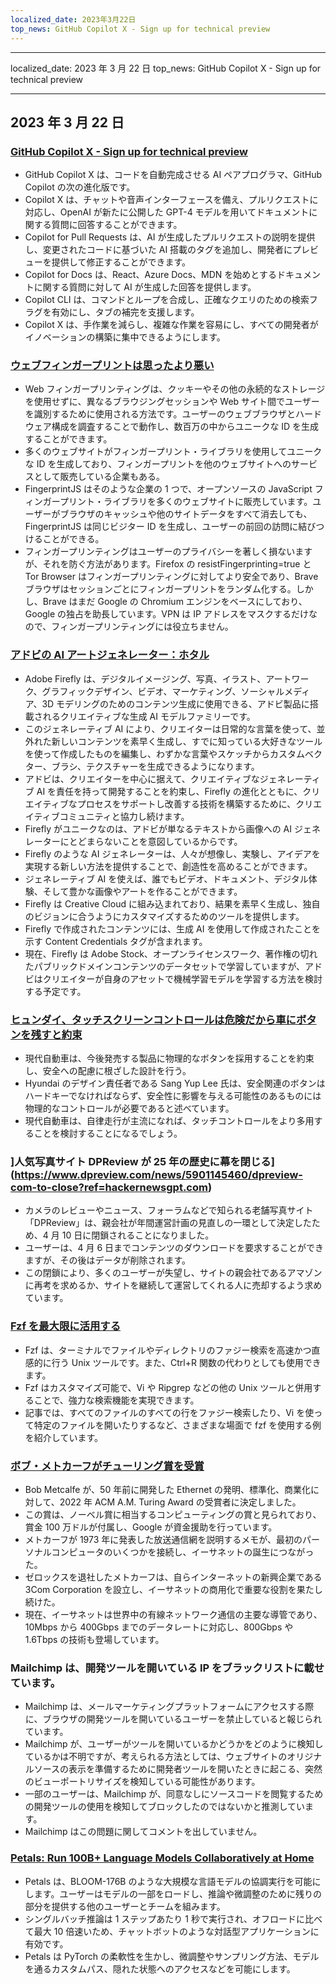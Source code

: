 ```yaml
---
localized_date: 2023年3月22日
top_news: GitHub Copilot X - Sign up for technical preview
---
```


---

localized_date: 2023 年 3 月 22 日
top_news: GitHub Copilot X - Sign up for technical preview

---



<CallToAction />

<Steps>

## 2023 年 3 月 22 日

### [GitHub Copilot X - Sign up for technical preview](https://github.blog/2023-03-22-github-copilot-x-the-ai-powered-developer-experience/?ref=hackernewsgpt.com)

- GitHub Copilot X は、コードを自動完成させる AI ペアプログラマ、GitHub Copilot の次の進化版です。
- Copilot X は、チャットや音声インターフェースを備え、プルリクエストに対応し、OpenAI が新たに公開した GPT-4 モデルを用いてドキュメントに関する質問に回答することができます。
- Copilot for Pull Requests は、AI が生成したプルリクエストの説明を提供し、変更されたコードに基づいた AI 搭載のタグを追加し、開発者にプレビューを提供して修正することができます。
- Copilot for Docs は、React、Azure Docs、MDN を始めとするドキュメントに関する質問に対して AI が生成した回答を提供します。
- Copilot CLI は、コマンドとループを合成し、正確なクエリのための検索フラグを有効にし、タブの補完を支援します。
- Copilot X は、手作業を減らし、複雑な作業を容易にし、すべての開発者がイノベーションの構築に集中できるようにします。

### [ウェブフィンガープリントは思ったより悪い](https://www.bitestring.com/posts/2023-03-19-web-fingerprinting-is-worse-than-I-thought.html?ref=hackernewsgpt.com)

- Web フィンガープリンティングは、クッキーやその他の永続的なストレージを使用せずに、異なるブラウジングセッションや Web サイト間でユーザーを識別するために使用される方法です。ユーザーのウェブブラウザとハードウェア構成を調査することで動作し、数百万の中からユニークな ID を生成することができます。
- 多くのウェブサイトがフィンガープリント・ライブラリを使用してユニークな ID を生成しており、フィンガープリントを他のウェブサイトへのサービスとして販売している企業もある。
- FingerprintJS はそのような企業の 1 つで、オープンソースの JavaScript フィンガープリント・ライブラリを多くのウェブサイトに販売しています。ユーザーがブラウザのキャッシュや他のサイトデータをすべて消去しても、FingerprintJS は同じビジター ID を生成し、ユーザーの前回の訪問に結びつけることができる。
- フィンガープリンティングはユーザーのプライバシーを著しく損ないますが、それを防ぐ方法があります。Firefox の resistFingerprinting=true と Tor Browser はフィンガープリンティングに対してより安全であり、Brave ブラウザはセッションごとにフィンガープリントをランダム化する。しかし、Brave はまだ Google の Chromium エンジンをベースにしており、Google の独占を助長しています。VPN は IP アドレスをマスクするだけなので、フィンガープリンティングには役立ちません。

### [アドビの AI アートジェネレーター：ホタル](https://www.adobe.com/sensei/generative-ai/firefly.html?ref=hackernewsgpt.com)

- Adobe Firefly は、デジタルイメージング、写真、イラスト、アートワーク、グラフィックデザイン、ビデオ、マーケティング、ソーシャルメディア、3D モデリングのためのコンテンツ生成に使用できる、アドビ製品に搭載されるクリエイティブな生成 AI モデルファミリーです。
- このジェネレーティブ AI により、クリエイターは日常的な言葉を使って、並外れた新しいコンテンツを素早く生成し、すでに知っている大好きなツールを使って作成したものを編集し、わずかな言葉やスケッチからカスタムベクター、ブラシ、テクスチャーを生成できるようになります。
- アドビは、クリエイターを中心に据えて、クリエイティブなジェネレーティブ AI を責任を持って開発することを約束し、Firefly の進化とともに、クリエイティブなプロセスをサポートし改善する技術を構築するために、クリエイティブコミュニティと協力し続けます。
- Firefly がユニークなのは、アドビが単なるテキストから画像への AI ジェネレーターにとどまらないことを意図しているからです。
- Firefly のような AI ジェネレーターは、人々が想像し、実験し、アイデアを実現する新しい方法を提供することで、創造性を高めることができます。
- ジェネレーティブ AI を使えば、誰でもビデオ、ドキュメント、デジタル体験、そして豊かな画像やアートを作ることができます。
- Firefly は Creative Cloud に組み込まれており、結果を素早く生成し、独自のビジョンに合うようにカスタマイズするためのツールを提供します。
- Firefly で作成されたコンテンツには、生成 AI を使用して作成されたことを示す Content Credentials タグが含まれます。
- 現在、Firefly は Adobe Stock、オープンライセンスワーク、著作権の切れたパブリックドメインコンテンツのデータセットで学習していますが、アドビはクリエイターが自身のアセットで機械学習モデルを学習する方法を検討する予定です。

### [ヒュンダイ、タッチスクリーンコントロールは危険だから車にボタンを残すと約束](https://www.thedrive.com/news/hyundai-promises-to-keep-buttons-in-cars-because-touchscreen-controls-are-dangerous?ref=hackernewsgpt.com)

- 現代自動車は、今後発売する製品に物理的なボタンを採用することを約束し、安全への配慮に根ざした設計を行う。
- Hyundai のデザイン責任者である Sang Yup Lee 氏は、安全関連のボタンはハードキーでなければならず、安全性に影響を与える可能性のあるものには物理的なコントロールが必要であると述べています。
- 現代自動車は、自律走行が主流になれば、タッチコントロールをより多用することを検討することになるでしょう。

### ]人気写真サイト DPReview が 25 年の歴史に幕を閉じる](https://www.dpreview.com/news/5901145460/dpreview-com-to-close?ref=hackernewsgpt.com)

- カメラのレビューやニュース、フォーラムなどで知られる老舗写真サイト「DPReview」は、親会社が年間運営計画の見直しの一環として決定したため、4 月 10 日に閉鎖されることになりました。
- ユーザーは、4 月 6 日までコンテンツのダウンロードを要求することができますが、その後はデータが削除されます。
- この閉鎖により、多くのユーザーが失望し、サイトの親会社であるアマゾンに再考を求めるか、サイトを継続して運営してくれる人に売却するよう求めています。

### [Fzf を最大限に活用する](https://andrew-quinn.me/fzf/?ref=hackernewsgpt.com)

- Fzf は、ターミナルでファイルやディレクトリのファジー検索を高速かつ直感的に行う Unix ツールです。また、Ctrl+R 関数の代わりとしても使用できます。
- Fzf はカスタマイズ可能で、Vi や Ripgrep などの他の Unix ツールと併用することで、強力な検索機能を実現できます。
- 記事では、すべてのファイルのすべての行をファジー検索したり、Vi を使って特定のファイルを開いたりするなど、さまざまな場面で fzf を使用する例を紹介しています。

### [ボブ・メトカーフがチューリング賞を受賞](https://amturing.acm.org/?2023=&ref=hackernewsgpt.com)

- Bob Metcalfe が、50 年前に開発した Ethernet の発明、標準化、商業化に対して、2022 年 ACM A.M. Turing Award の受賞者に決定しました。
- この賞は、ノーベル賞に相当するコンピューティングの賞と見られており、賞金 100 万ドルが付属し、Google が資金援助を行っています。
- メトカーフが 1973 年に発表した放送通信網を説明するメモが、最初のパーソナルコンピュータのいくつかを接続し、イーサネットの誕生につながった。
- ゼロックスを退社したメトカーフは、自らインターネットの新興企業である 3Com Corporation を設立し、イーサネットの商用化で重要な役割を果たし続けた。
- 現在、イーサネットは世界中の有線ネットワーク通信の主要な導管であり、10Mbps から 400Gbps までのデータレートに対応し、800Gbps や 1.6Tbps の技術も登場しています。

### Mailchimp は、開発ツールを開いている IP をブラックリストに載せています。

- Mailchimp は、メールマーケティングプラットフォームにアクセスする際に、ブラウザの開発ツールを開いているユーザーを禁止していると報じられています。
- Mailchimp が、ユーザーがツールを開いているかどうかをどのように検知しているかは不明ですが、考えられる方法としては、ウェブサイトのオリジナルソースの表示を準備するために開発者ツールを開いたときに起こる、突然のビューポートリサイズを検知している可能性があります。
- 一部のユーザーは、Mailchimp が、同意なしにソースコードを閲覧するための開発ツールの使用を検知してブロックしたのではないかと推測しています。
- Mailchimp はこの問題に関してコメントを出していません。

### [Petals: Run 100B+ Language Models Collaboratively at Home](https://petals.ml/?ref=hackernewsgpt.com)

- Petals は、BLOOM-176B のような大規模な言語モデルの協調実行を可能にします。ユーザーはモデルの一部をロードし、推論や微調整のために残りの部分を提供する他のユーザーとチームを組みます。
- シングルバッチ推論は 1 ステップあたり 1 秒で実行され、オフロードに比べて最大 10 倍速いため、チャットボットのような対話型アプリケーションに有効です。
- Petals は PyTorch の柔軟性を生かし、微調整やサンプリング方法、モデルを通るカスタムパス、隠れた状態へのアクセスなどを可能にします。

</Steps>
